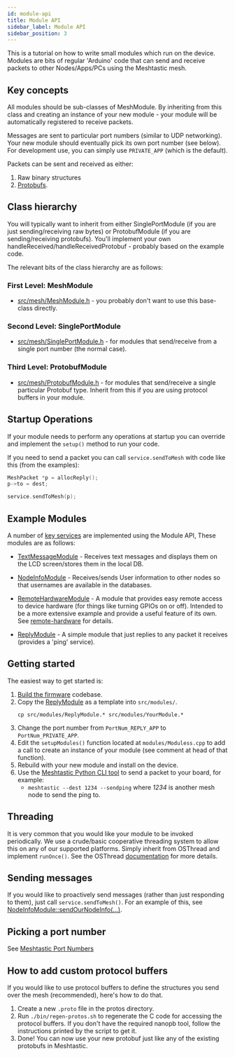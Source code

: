 ```yaml
---
id: module-api
title: Module API
sidebar_label: Module API
sidebar_position: 3
---
```


This is a tutorial on how to write small modules which run on the device. Modules are bits of regular 'Arduino' code that can send and receive packets to other Nodes/Apps/PCs using the Meshtastic mesh.

## Key concepts

All modules should be sub-classes of MeshModule. By inheriting from this class and creating an instance of your new module - your module will be automatically registered to receive packets.

Messages are sent to particular port numbers (similar to UDP networking). Your new module should eventually pick its own port number (see below). For development use, you can simply use `PRIVATE_APP` (which is the default).

Packets can be sent and received as either:

1. Raw binary structures
2. [Protobufs](https://developers.google.com/protocol-buffers).

## Class hierarchy

You will typically want to inherit from either SinglePortModule (if you are just sending/receiving raw bytes) or ProtobufModule (if you are sending/receiving protobufs). You'll implement your own handleReceived/handleReceivedProtobuf - probably based on the example code.

The relevant bits of the class hierarchy are as follows:

### First Level: MeshModule

- [src/mesh/MeshModule.h](http://github.com/meshtastic/firmware/tree/master/src/mesh/MeshModule.h) - you probably don't want to use this base-class directly.

### Second Level: SinglePortModule

- [src/mesh/SinglePortModule.h](http://github.com/meshtastic/firmware/tree/master/src/mesh/SinglePortModule.h) - for modules that send/receive from a single port number (the normal case).

### Third Level: ProtobufModule

- [src/mesh/ProtobufModule.h](http://github.com/meshtastic/firmware/tree/master/src/mesh/ProtobufModule.h) - for modules that send/receive a single particular Protobuf type. Inherit from this if you are using protocol buffers in your module.

## Startup Operations

If your module needs to perform any operations at startup you can override and implement the `setup()` method to run your code.

If you need to send a packet you can call `service.sendToMesh` with code like this (from the examples):

```cpp
MeshPacket *p = allocReply();
p->to = dest;

service.sendToMesh(p);
```

## Example Modules

A number of [key services](http://github.com/meshtastic/firmware/tree/master/src/modules) are implemented using the Module API, These modules are as follows:

- [TextMessageModule](http://github.com/meshtastic/firmware/tree/master/src/modules/TextMessageModule.h) - Receives text messages and displays them on the LCD screen/stores them in the local DB.

- [NodeInfoModule](http://github.com/meshtastic/firmware/tree/master/src/modules/NodeInfoModule.h) - Receives/sends User information to other nodes so that usernames are available in the databases.

- [RemoteHardwareModule](http://github.com/meshtastic/firmware/tree/master/src/modules/RemoteHardwareModule.h) - A module that provides easy remote access to device hardware (for things like turning GPIOs on or off). Intended to be a more extensive example and provide a useful feature of its own. See [remote-hardware](/docs/hardware/peripheral/#remote-hardware) for details.

- [ReplyModule](http://github.com/meshtastic/firmware/tree/master/src/modules/ReplyModule.h) - A simple module that just replies to any packet it receives (provides a 'ping' service).

## Getting started

The easiest way to get started is:

1. [Build the firmware](/docs/development/firmware/build) codebase.
2. Copy the [ReplyModule](http://github.com/meshtastic/firmware/tree/master/src/modules/ReplyModule.cpp) as a template into `src/modules/`.
   ```shell
   cp src/modules/ReplyModule.* src/modules/YourModule.*
   ```
3. Change the port number from `PortNum_REPLY_APP` to `PortNum_PRIVATE_APP`.
4. Edit the `setupModules()` function located at `modules/Moduless.cpp` to add a call to create an instance of your module (see comment at head of that function).
5. Rebuild with your new module and install on the device.
6. Use the [Meshtastic Python CLI tool](https://github.com/meshtastic/Meshtastic-python) to send a packet to your board, for example:
   - `meshtastic --dest 1234 --sendping` where _1234_ is another mesh node to send the ping to.

## Threading

It is very common that you would like your module to be invoked periodically.
We use a crude/basic cooperative threading system to allow this on any of our supported platforms. Simply inherit from OSThread and implement `runOnce()`. See the OSThread [documentation](http://github.com/meshtastic/firmware/tree/master/src/concurrency/OSThread.h) for more details.

## Sending messages

If you would like to proactively send messages (rather than just responding to them), just call `service.sendToMesh()`. For an example of this, see [NodeInfoModule::sendOurNodeInfo(...)](http://github.com/meshtastic/firmware/tree/master/src/modules/NodeInfoModule.cpp).

## Picking a port number

See [Meshtastic Port Numbers](/docs/development/firmware/portnum)

## How to add custom protocol buffers

If you would like to use protocol buffers to define the structures you send over the mesh (recommended), here's how to do that.

1. Create a new `.proto` file in the protos directory.
2. Run `./bin/regen-protos.sh` to regenerate the C code for accessing the protocol buffers. If you don't have the required nanopb tool, follow the instructions printed by the script to get it.
3. Done! You can now use your new protobuf just like any of the existing protobufs in Meshtastic.
